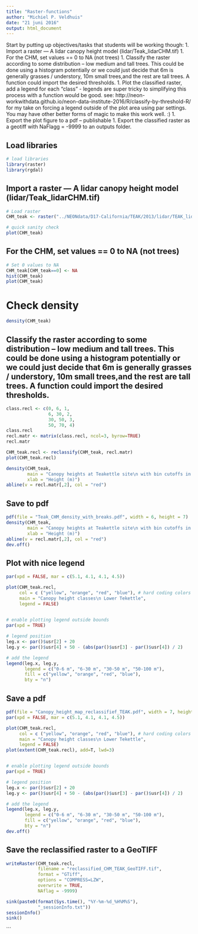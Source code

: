 ```yaml
---
title: "Raster-functions"
author: "Michiel P. Veldhuis"
date: "21 juni 2016"
output: html_document
---
```


Start by putting up objectives/tasks that students will be working though:
1. Import a raster — A lidar canopy height model (lidar/Teak_lidarCHM.tif)
1. For the CHM, set values == 0 to NA (not trees)
1. Classify the raster according to some distribution – low medium and tall trees. This could be done using a histogram potentially or we could just decide that 6m is generally grasses / understory, 10m small trees,and the rest are tall trees. A function could import the desired thresholds. 
1. Plot the classified raster, add a legend for each “class” - legends are super tricky to simplifying this process with a function would be good.  see: http://neon-workwithdata.github.io/neon-data-institute-2016/R/classify-by-threshold-R/  for my take on forcing a legend outside of the plot area using par settings. You may have other better forms of magic to make this work well. :)
1. Export the plot figure to a pdf – publishable
1. Export the classified raster as a geotiff with NaFlagg = -9999 to an outputs folder.

## Load libraries

```r

# load libraries
library(raster)
library(rgdal)

```

## Import a raster — A lidar canopy height model (lidar/Teak_lidarCHM.tif)

```r

# Load raster
CHM_teak <- raster("../NEONdata/D17-California/TEAK/2013/lidar/TEAK_lidarCHM.tif")

# quick sanity check
plot(CHM_teak)

```

## For the CHM, set values == 0 to NA (not trees)

```r

# Set 0 values to NA
CHM_teak[CHM_teak==0] <- NA
hist(CHM_teak)
plot(CHM_teak)

```

# Check density

```r

density(CHM_teak)

```



## Classify the raster according to some distribution – low medium and tall trees. This could be done using a histogram potentially or we could just decide that 6m is generally grasses / understory, 10m small trees,and the rest are tall trees. A function could import the desired thresholds. 

```r

class.recl <- c(0, 6, 1,
                6, 30, 2,
                30, 50, 3,
                50, 70, 4)
class.recl
recl.matr <- matrix(class.recl, ncol=3, byrow=TRUE)
recl.matr

CHM_teak.recl <- reclassify(CHM_teak, recl.matr)
plot(CHM_teak.recl)

density(CHM_teak, 
        main = "Canopy heights at Teakettle site\n with bin cutoffs in red",
        xlab = "Height (m)")
abline(v = recl.matr[,2], col = "red")

```

## Save to pdf

```r

pdf(file = "Teak_CHM_density_with_breaks.pdf", width = 6, height = 7)
density(CHM_teak, 
        main = "Canopy heights at Teakettle site\n with bin cutoffs in red",
        xlab = "Height (m)")
abline(v = recl.matr[,2], col = "red")
dev.off()
```

## Plot with nice legend

```r

par(xpd = FALSE, mar = c(5.1, 4.1, 4.1, 4.5))

plot(CHM_teak.recl,
     col = c ("yellow", "orange", "red", "blue"), # hard coding colors
     main = "Canopy height classes\n Lower Tekettle",
     legend = FALSE)
     

# enable plotting legend outside bounds
par(xpd = TRUE) 

# legend position
leg.x <- par()$usr[2] + 20
leg.y <- par()$usr[4] + 50 - (abs(par()$usr[3] - par()$usr[4]) / 2)

# add the legend
legend(leg.x, leg.y,
       legend = c("0-6 m", "6-30 m", "30-50 m", "50-100 m"),
       fill = c("yellow", "orange", "red", "blue"),
       bty = "n")

```

## Save a pdf

```r

pdf(file = "Canopy_height_map_reclassifief_TEAK.pdf", width = 7, height = 6)
par(xpd = FALSE, mar = c(5.1, 4.1, 4.1, 4.5))

plot(CHM_teak.recl,
     col = c ("yellow", "orange", "red", "blue"), # hard coding colors
     main = "Canopy height classes\n Lower Tekettle",
     legend = FALSE)
plot(extent(CHM_teak.recl), add=T, lwd=3)


# enable plotting legend outside bounds
par(xpd = TRUE) 

# legend position
leg.x <- par()$usr[2] + 20
leg.y <- par()$usr[4] + 50 - (abs(par()$usr[3] - par()$usr[4]) / 2)

# add the legend
legend(leg.x, leg.y,
       legend = c("0-6 m", "6-30 m", "30-50 m", "50-100 m"),
       fill = c("yellow", "orange", "red", "blue"),
       bty = "n")
dev.off()

```

## Save the reclassified raster to a GeoTIFF

```r

writeRaster(CHM_teak.recl,
            filename = "reclassified_CHM_TEAK_GeoTIFF.tif",
            format = "GTiff",
            options = "COMPRESS=LZW",
            overwrite = TRUE,
            NAflag = -9999)

```

```r

sink(paste0(format(Sys.time(), "%Y-%m-%d_%H%M%S"),
            "_sessionInfo.txt"))
sessionInfo()
sink()

```

```

